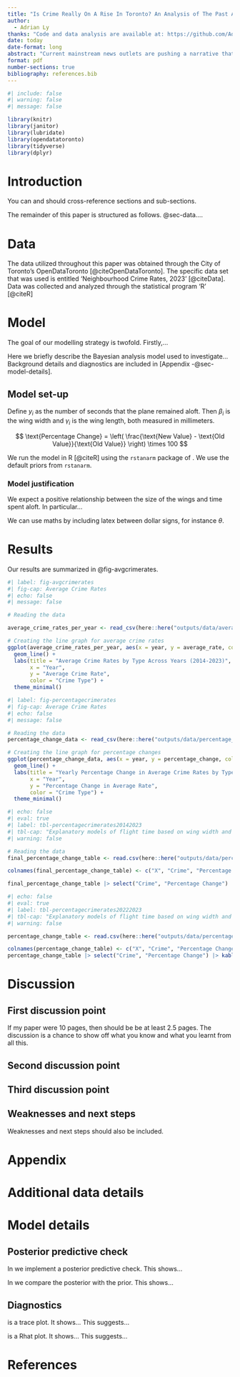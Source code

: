 ```yaml
---
title: "Is Crime Really On A Rise In Toronto? An Analysis of The Past And Current Crime Rates of Toronto"
author: 
  - Adrian Ly
thanks: "Code and data analysis are available at: https://github.com/AdrianUofT/Toronto-Crime-Rates-Investigation.git"
date: today
date-format: long
abstract: "Current mainstream news outlets are pushing a narrative that crime in Toronto is on a rise. Overall crime rates when looking from a macro scale perspective does seem to be increasing on average of about 0.43%, with the micro scale showcasing some crimes such as homicide to have an increase of almost 180%. Using data from OpenDataToronto, this paper serves to present an unbiased review of the current crime rates in Toronto and to reduce any fearmongering that may occur when someone reads a headline. This paper reveals that while crime is technically on a rise, this \"increase\" in crime rate does not necessairly correlate to something worth pointing out."
format: pdf
number-sections: true
bibliography: references.bib
---
```


```r
#| include: false
#| warning: false
#| message: false

library(knitr)
library(janitor)
library(lubridate)
library(opendatatoronto)
library(tidyverse)
library(dplyr)
```

# Introduction

You can and should cross-reference sections and sub-sections.

The remainder of this paper is structured as follows. @sec-data....

# Data {#sec-data}

The data utilized throughout this paper was obtained through the City of Toronto's OpenDataToronto [@citeOpenDataToronto]. The specific data set that was used is entitled 'Neighbourhood Crime Rates, 2023' [@citeData]. Data was collected and analyzed through the statistical program 'R' [@citeR]


# Model

The goal of our modelling strategy is twofold. Firstly,...

Here we briefly describe the Bayesian analysis model used to investigate... Background details and diagnostics are included in [Appendix -@sec-model-details].

## Model set-up

Define $y_i$ as the number of seconds that the plane remained aloft. Then $\beta_i$ is the wing width and $\gamma_i$ is the wing length, both measured in millimeters.

$$
\text{Percentage Change} = \left( \frac{\text{New Value} - \text{Old Value}}{\text{Old Value}} \right) \times 100
$$

```{=tex}
\begin{align} 
y_i|\mu_i, \sigma &\sim \mbox{Normal}(\mu_i, \sigma) \\
\mu_i &= \alpha + \beta_i + \gamma_i\\
\alpha &\sim \mbox{Normal}(0, 2.5) \\
\beta &\sim \mbox{Normal}(0, 2.5) \\
\gamma &\sim \mbox{Normal}(0, 2.5) \\
\sigma &\sim \mbox{Exponential}(1)
\end{align}
```
We run the model in R [@citeR] using the `rstanarm` package of . We use the default priors from `rstanarm`.

### Model justification

We expect a positive relationship between the size of the wings and time spent aloft. In particular...

We can use maths by including latex between dollar signs, for instance $\theta$.

# Results

Our results are summarized in @fig-avgcrimerates.

```r
#| label: fig-avgcrimerates
#| fig-cap: Average Crime Rates
#| echo: false
#| message: false

# Reading the data

average_crime_rates_per_year <- read_csv(here::here("outputs/data/average_crime_rates_data.csv"))

# Creating the line graph for average crime rates
ggplot(average_crime_rates_per_year, aes(x = year, y = average_rate, color = crime)) +
  geom_line() +
  labs(title = "Average Crime Rates by Type Across Years (2014-2023)",
       x = "Year",
       y = "Average Crime Rate",
       color = "Crime Type") +
  theme_minimal()
```

```r
#| label: fig-percentagecrimerates
#| fig-cap: Average Crime Rates
#| echo: false
#| message: false

# Reading the data
percentage_change_data <- read_csv(here::here("outputs/data/percentage_change_data.csv"))

# Creating the line graph for percentage changes
ggplot(percentage_change_data, aes(x = year, y = percentage_change, color = crime)) +
  geom_line() +
  labs(title = "Yearly Percentage Change in Average Crime Rates by Type (2014-2023)",
       x = "Year",
       y = "Percentage Change in Average Rate",
       color = "Crime Type") +
  theme_minimal()
```

```r
#| echo: false
#| eval: true
#| label: tbl-percentagecrimerates20142023
#| tbl-cap: "Explanatory models of flight time based on wing width and wing length"
#| warning: false

# Reading the data
final_percentage_change_table <- read.csv(here::here("outputs/data/percentage_change_table_2014_2023.csv"))

colnames(final_percentage_change_table) <- c("X", "Crime", "Percentage Change")

final_percentage_change_table |> select("Crime", "Percentage Change") |> kable()
```

```r
#| echo: false
#| eval: true
#| label: tbl-percentagecrimerates20222023
#| tbl-cap: "Explanatory models of flight time based on wing width and wing length"
#| warning: false

percentage_change_table <- read.csv(here::here("outputs/data/percentage_change_table_2022_2023.csv"))

colnames(percentage_change_table) <- c("X", "Crime", "Percentage Change")
percentage_change_table |> select("Crime", "Percentage Change") |> kable()
```

# Discussion

## First discussion point {#sec-first-point}

If my paper were 10 pages, then should be be at least 2.5 pages. The discussion is a chance to show off what you know and what you learnt from all this.

## Second discussion point

## Third discussion point

## Weaknesses and next steps

Weaknesses and next steps should also be included.

\newpage

\appendix

# Appendix {.unnumbered}

# Additional data details

# Model details {#sec-model-details}

## Posterior predictive check

In we implement a posterior predictive check. This shows...

In we compare the posterior with the prior. This shows...

## Diagnostics

is a trace plot. It shows... This suggests...

is a Rhat plot. It shows... This suggests...

\newpage

# References
